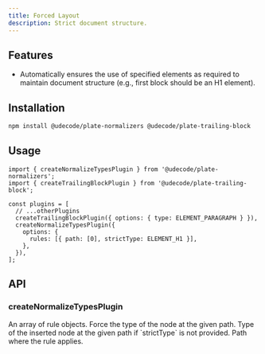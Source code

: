 ```yaml
---
title: Forced Layout
description: Strict document structure.
---
```


<ComponentPreview name="playground-demo" id="forcedlayout" />

<PackageInfo>

## Features

- Automatically ensures the use of specified elements as required to maintain document structure (e.g., first block should be an H1 element).

</PackageInfo>

## Installation

```bash
npm install @udecode/plate-normalizers @udecode/plate-trailing-block
```

## Usage

```tsx
import { createNormalizeTypesPlugin } from '@udecode/plate-normalizers';
import { createTrailingBlockPlugin } from '@udecode/plate-trailing-block';

const plugins = [
  // ...otherPlugins
  createTrailingBlockPlugin({ options: { type: ELEMENT_PARAGRAPH } }),
  createNormalizeTypesPlugin({
    options: {
      rules: [{ path: [0], strictType: ELEMENT_H1 }],
    },
  }),
];
```

## API

### createNormalizeTypesPlugin

<APIAttributes>
  <APIItem name="rules" type="object[]" optional>
    An array of rule objects.
    <APISubList>
      <APISubListItem parent="rules" name="strictType" type="string" optional>
        Force the type of the node at the given path.
      </APISubListItem>
      <APISubListItem parent="rules" name="type" type="string" optional>
        Type of the inserted node at the given path if `strictType` is not
        provided.
      </APISubListItem>
      <APISubListItem parent="rules" name="path" type="Path">
        Path where the rule applies.
      </APISubListItem>
    </APISubList>
  </APIItem>
</APIAttributes>

